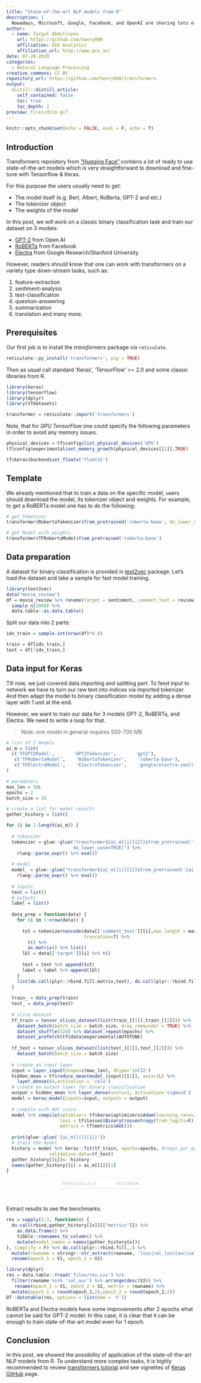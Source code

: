 ```yaml
---
title: "State-of-the-art NLP models from R"
description: |
  Nowadays, Microsoft, Google, Facebook, and OpenAI are sharing lots of state-of-the-art models in the field of Natural Language Processing. However, fewer materials exist how to use these models from R. In this post, we will show how R users can access and benefit from these models as well.
author:
  - name: Turgut Abdullayev 
    url: https://github.com/henry090
    affiliation: QSS Analytics
    affiliation_url: http://www.qss.az/
date: 07-28-2020
categories:
  - Natural Language Processing
creative_commons: CC BY
repository_url: https://github.com/henry090/transformers
output: 
  distill::distill_article:
    self_contained: false
    toc: true
    toc_depth: 2
preview: files/dino.gif
---
```




<style type="text/css">
.colab-root {
    display: inline-block;
    background: rgba(255, 255, 255, 0.75);
    padding: 4px 8px;
    border-radius: 4px;
    font-size: 11px!important;
    text-decoration: none;
    color: #aaa;
    border: none;
    font-weight: 300;
    border: solid 1px rgba(0, 0, 0, 0.08);
    border-bottom-color: rgba(0, 0, 0, 0.15);
    text-transform: uppercase;
    line-height: 16px;
}
span.colab-span {
    background-image: url(https://www.vectorlogo.zone/logos/kaggle/kaggle-ar21.svg);
    background-repeat: no-repeat;
    background-size: 51px;
    background-position-y: -4px;
    display: inline-block;
    padding-left: 24px;
    border-radius: 4px;
    text-decoration: none;
}
</style>

```r
knitr::opts_chunk$set(echo = FALSE, eval = F, echo = T)
```


## Introduction

Transformers repository from ["Hugging Face"](https://github.com/huggingface/transformers) contains a lot of ready to use state-of-the-art models which is very straightforward to download and fine-tune with Tensorflow & Keras. 

For this purpose the users usually need to get:

* The model itself (e.g. Bert, Albert, RoBerta, GPT-2 and etc.)
* The tokenizer object
* The weights of the model

In this post, we will work on a classic binary classification task and train our dataset on 3 models: 

* [GPT-2](https://blog.openai.com/better-language-models/) from Open AI
* [RoBERTa](https://arxiv.org/abs/1907.11692) from Facebook
* [Electra](https://arxiv.org/abs/2003.10555) from Google Research/Stanford University

However, readers should know that one can work with transformers on a variety type down-stream tasks, such as:

1) feature-extraction
2) sentiment-analysis
3) text-classification
4) question-answering
5) summarization
6) translation and many more.

## Prerequisites

Our first job is to install the _transformers_ package via ```reticulate```.

```r
reticulate::py_install('transformers', pip = TRUE)
```

Then as usual call standard 'Keras', 'TensorFlow' >= 2.0 and some classic libraries from R.

```r
library(keras)
library(tensorflow)
library(dplyr)
library(tfdatasets)

transformer = reticulate::import('transformers')
```

Note, that for _GPU TensorFlow_ one could specify the following parameters in order to avoid any memory issues.

```r

physical_devices = tf$config$list_physical_devices('GPU')
tf$config$experimental$set_memory_growth(physical_devices[[1]],TRUE)

tf$keras$backend$set_floatx('float32')

```

## Template

We already mentioned that to train a data on the specific model, users should download the model, its tokenizer object and weights. For example, to get a RoBERTa model one has to do the following:

```r
# get Tokenizer
transformer$RobertaTokenizer$from_pretrained('roberta-base', do_lower_case=TRUE)

# get Model with weights
transformer$TFRobertaModel$from_pretrained('roberta-base')
```


## Data preparation

A dataset for binary classification is provided in [text2vec](http://text2vec.org/) package. Let's load the dataset and take a sample for fast model training.

```r
library(text2vec)
data("movie_review")
df = movie_review %>% rename(target = sentiment, comment_text = review) %>% 
  sample_n(2000) %>% 
  data.table::as.data.table()
```

Split our data into 2 parts:

```r
idx_train = sample.int(nrow(df)*0.8)

train = df[idx_train,]
test = df[!idx_train,]
```

## Data input for Keras

Till now, we just covered data importing and splitting part. To feed input to network we have to turn our raw text into indices via imported tokenizer. And then adapt the model to binary classification model by adding a dense layer with 1 unit at the end.

However, we want to train our data for 3 models GPT-2, RoBERTa, and Electra. We need to write a loop for that.

> Note: one model in general requires 500-700 MB

```r
# list of 3 models
ai_m = list(
  c('TFGPT2Model',       'GPT2Tokenizer',       'gpt2'),
   c('TFRobertaModel',    'RobertaTokenizer',    'roberta-base'),
   c('TFElectraModel',    'ElectraTokenizer',    'google/electra-small-generator')
)

# parameters
max_len = 50L
epochs = 2
batch_size = 10

# create a list for model results
gather_history = list()

for (i in 1:length(ai_m)) {
  
  # tokenizer
  tokenizer = glue::glue("transformer${ai_m[[i]][2]}$from_pretrained('{ai_m[[i]][3]}',
                         do_lower_case=TRUE)") %>% 
    rlang::parse_expr() %>% eval()
  
  # model
  model_ = glue::glue("transformer${ai_m[[i]][1]}$from_pretrained('{ai_m[[i]][3]}')") %>% 
    rlang::parse_expr() %>% eval()
  
  # inputs
  text = list()
  # outputs
  label = list()
  
  data_prep = function(data) {
    for (i in 1:nrow(data)) {
      
      txt = tokenizer$encode(data[['comment_text']][i],max_length = max_len, 
                             truncation=T) %>% 
        t() %>% 
        as.matrix() %>% list()
      lbl = data[['target']][i] %>% t()
      
      text = text %>% append(txt)
      label = label %>% append(lbl)
    }
    list(do.call(plyr::rbind.fill.matrix,text), do.call(plyr::rbind.fill.matrix,label))
  }
  
  train_ = data_prep(train)
  test_ = data_prep(test)
  
  # slice dataset
  tf_train = tensor_slices_dataset(list(train_[[1]],train_[[2]])) %>% 
    dataset_batch(batch_size = batch_size, drop_remainder = TRUE) %>% 
    dataset_shuffle(128) %>% dataset_repeat(epochs) %>% 
    dataset_prefetch(tf$data$experimental$AUTOTUNE)
  
  tf_test = tensor_slices_dataset(list(test_[[1]],test_[[2]])) %>% 
    dataset_batch(batch_size = batch_size)
  
  # create an input layer
  input = layer_input(shape=c(max_len), dtype='int32')
  hidden_mean = tf$reduce_mean(model_(input)[[1]], axis=1L) %>% 
    layer_dense(64,activation = 'relu')
  # create an output layer for binary classification
  output = hidden_mean %>% layer_dense(units=1, activation='sigmoid')
  model = keras_model(inputs=input, outputs = output)
  
  # compile with AUC score
  model %>% compile(optimizer= tf$keras$optimizers$Adam(learning_rate=3e-5, epsilon=1e-08, clipnorm=1.0),
                    loss = tf$losses$BinaryCrossentropy(from_logits=F),
                    metrics = tf$metrics$AUC())
  
  print(glue::glue('{ai_m[[i]][1]}'))
  # train the model
  history = model %>% keras::fit(tf_train, epochs=epochs, #steps_per_epoch=len/batch_size,
                validation_data=tf_test)
  gather_history[[i]]<- history
  names(gather_history)[i] = ai_m[[i]][1]
}

```

<center>
<a href="https://www.kaggle.com/henry090/transformers" class="colab-root">Reproduce in a<span class="colab-span">  &nbsp;&nbsp;&nbsp;&nbsp;&nbsp;&nbsp;&nbsp;&nbsp;&nbsp; Notebook</span></a>
</center>
<br>

Extract results to see the benchmarks:

```r
res = sapply(1:3, function(x) {
  do.call(rbind,gather_history[[x]][["metrics"]]) %>% 
    as.data.frame() %>% 
    tibble::rownames_to_column() %>% 
    mutate(model_names = names(gather_history[x])) 
}, simplify = F) %>% do.call(plyr::rbind.fill,.) %>% 
  mutate(rowname = stringr::str_extract(rowname, 'loss|val_loss|auc|val_auc')) %>% 
  rename(epoch_1 = V1, epoch_2 = V2)
```

```r
library(dplyr)
res = data.table::fread('files/res.csv') %>% 
  filter(rowname %in% 'val_auc') %>% arrange(desc(V2)) %>% 
   rename(epoch_1 = V1, epoch_2 = V2, metric = rowname) %>% 
  mutate(epoch_1 = round(epoch_1,2),epoch_2 = round(epoch_2,2))
DT::datatable(res, options = list(dom = 't'))
```

RoBERTa and Electra models have some improvements after 2 epochs what cannot be said for GPT-2 model. In this case, it is clear that it can be enough to train state-of-the-art model even for 1 epoch.


## Conclusion

In this post, we showed the possibility of application of the state-of-the-art NLP models from R. 
To understand more complex tasks, it is highly recommended to review [transformers tutorial](https://github.com/huggingface/transformers/tree/master/examples) and see vignettes of [Keras GitHub](https://github.com/rstudio/keras/tree/master/vignettes/examples) page.









